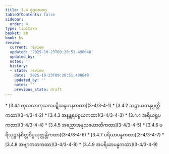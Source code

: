 ```yaml
---
title: 3.4 စုဒ္ဒသမဝဂ္ဂ
tableOfContents: false
sidebar:
  order: 4
type: tipitaka
basket: ab
book: kv
review:
  current: review
  updated: '2025-10-23T09:20:51.498648'
  updated_by: ''
  notes: ''
  history:
  - state: review
    date: '2025-10-23T09:20:51.498648'
    updated_by: ''
    notes: ''
    previous_state: draft
---
```



<ReviewStatus review={frontmatter.review} showDetails={true} />

<HypothesisAnnotation frontmatter={frontmatter} />

<DynamicBreadcrumb />



<TableOfContents book="kv" section="3.4">
* [3.4.1 ကုသလာကုသလပဋိသန္ဒဟနကထာ](3-4/3-4-1)
* [3.4.2 သဠာယတနုပ္ပတ္တိကထာ](3-4/3-4-2)
* [3.4.3 အနန္တရပစ္စယကထာ](3-4/3-4-3)
* [3.4.4 အရိယရူပကထာ](3-4/3-4-4)
* [3.4.5 အညောအနုသယောတိကထာ](3-4/3-4-5)
* [3.4.6 ပရိယုဋ္ဌာနံစိတ္တဝိပ္ပယုတ္တန္တိကထာ](3-4/3-4-6)
* [3.4.7 ပရိယာပန္နကထာ](3-4/3-4-7)
* [3.4.8 အဗျာကတကထာ](3-4/3-4-8)
* [3.4.9 အပရိယာပန္နကထာ](3-4/3-4-9)
</TableOfContents>